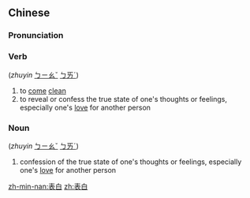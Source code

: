 ==Chinese==
{{zh-forms}}

===Pronunciation===
{{zh-pron
|m=biǎobái
|c=biu2 baak6
|mn=piáu-pe̍k
|cat=v
}}

===Verb===
{{zh-verb}} (<i>zhuyin</i> [[ㄅㄧㄠˇ]] [[ㄅㄞˊ]])

# to [[come]] [[clean]]
# to reveal or confess the true state of one's thoughts or feelings, especially one's [[love]] for another person

===Noun===
{{zh-verb}} (<i>zhuyin</i> [[ㄅㄧㄠˇ]] [[ㄅㄞˊ]])
# confession of the true state of one's thoughts or feelings, especially one's [[love]] for another person

[[zh-min-nan:表白]]
[[zh:表白]]